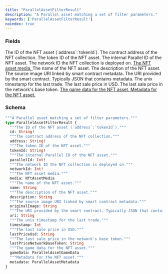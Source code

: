 ```yaml
---
title: "ParallelAssetFilterResult"
description: "A Parallel asset matching a set of filter parameters."
keywords: ['ParallelAssetFilterResult']
noindex: true
---
```


### Fields

<ResponseField name="id" type="String!" required>
  The ID of the NFT asset (`address`:`tokenId`).
</ResponseField>

<ResponseField name="address" type="String!" required>
  The contract address of the NFT collection.
</ResponseField>

<ResponseField name="tokenId" type="String!" required>
  The token ID of the NFT asset.
</ResponseField>

<ResponseField name="parallelId" type="Int!" required>
  The internal Parallel ID of the NFT asset.
</ResponseField>

<ResponseField name="networkId" type="Int!" required>
  The network ID the NFT collection is deployed on.
</ResponseField>

<a href="/api-reference/types/nftassetmedia">
  <ResponseField name="media" type="NftAssetMedia">
    The NFT asset media.
  </ResponseField>
</a>

<ResponseField name="name" type="String">
  The name of the NFT asset.
</ResponseField>

<ResponseField name="description" type="String">
  The description of the NFT asset.
</ResponseField>

<ResponseField name="originalImage" type="String">
  The source image URI linked by smart contract metadata.
</ResponseField>

<ResponseField name="uri" type="String">
  The URI provided by the smart contract. Typically JSON that contains metadata.
</ResponseField>

<ResponseField name="timestamp" type="Int">
  The unix timestamp for the last trade.
</ResponseField>

<ResponseField name="lastPriceUsd" type="String">
  The last sale price in USD.
</ResponseField>

<ResponseField name="lastPriceNetworkBaseToken" type="String">
  The last sale price in the network's base token.
</ResponseField>

<a href="/api-reference/types/parallelassetgamedata">
  <ResponseField name="gameData" type="ParallelAssetGameData">
    The game data for the NFT asset.
  </ResponseField>
</a>

<a href="/api-reference/types/parallelassetmetadata">
  <ResponseField name="metadata" type="ParallelAssetMetadata">
    Metadata for the NFT asset.
  </ResponseField>
</a>

### Schema


```graphql 
"""A Parallel asset matching a set of filter parameters."""
type ParallelAssetFilterResult {
  """The ID of the NFT asset (`address`:`tokenId`)."""
  id: String!
  """The contract address of the NFT collection."""
  address: String!
  """The token ID of the NFT asset."""
  tokenId: String!
  """The internal Parallel ID of the NFT asset."""
  parallelId: Int!
  """The network ID the NFT collection is deployed on."""
  networkId: Int!
  """The NFT asset media."""
  media: NftAssetMedia
  """The name of the NFT asset."""
  name: String
  """The description of the NFT asset."""
  description: String
  """The source image URI linked by smart contract metadata."""
  originalImage: String
  """The URI provided by the smart contract. Typically JSON that contains metadata."""
  uri: String
  """The unix timestamp for the last trade."""
  timestamp: Int
  """The last sale price in USD."""
  lastPriceUsd: String
  """The last sale price in the network's base token."""
  lastPriceNetworkBaseToken: String
  """The game data for the NFT asset."""
  gameData: ParallelAssetGameData
  """Metadata for the NFT asset."""
  metadata: ParallelAssetMetadata
}
```

